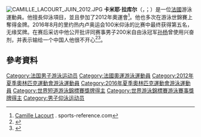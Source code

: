 [[File:CAMILLE_LACOURT_JUIN_2012.JPG|thumb]]
'''卡米耶·拉库尔'''（{{lang-fr|Camille Lacourt}}，{{IPA-fr|kamij lakuʁ}}；{{bd|1985年|4月22日}}）是一位[[法國|法國]]游泳運動員。他擅長仰泳項目，並且參加了2012年奧運會<ref name=sr>[http://www.sports-reference.com/olympics/athletes/la/camille-lacourt-1.html Camille Lacourt] {{Wayback|url=http://www.sports-reference.com/olympics/athletes/la/camille-lacourt-1.html |date=20121215030943 }}. sports-reference.com</ref>。他也多次在游泳世錦賽上奪得金牌。2016年8月的里约热内卢奥运会100米仰泳的比赛中最终获得第五名，无缘奖牌。在赛后采访中他公开批评同赛事男子200米自由泳冠军[[孙杨|孙杨]]曾使用兴奋剂，并表示输给一个中国人他很不开心<ref>{{Cite web|url=http://www.independent.co.uk/sport/olympics/rio-2016-sun-yang-pisses-purple-camille-lacourt-olympic-gold-medallist-drug-cheat-a7180556.html|title=The gold winner who 'pisses purple', according to his Olympic rival|date=2016-08-09|access-date=2016-08-10|archive-date=2020-11-12|archive-url=https://web.archive.org/web/20201112021440/https://www.independent.co.uk/sport/olympics/rio-2016-sun-yang-pisses-purple-camille-lacourt-olympic-gold-medallist-drug-cheat-a7180556.html|dead-url=no}}</ref><ref>{{Cite web|url=http://www.thelocal.fr/20160809/chinese-swimmer-pees-purple-says-beaten-frenchman|title=Chinese champ 'pees purple' says beaten Frenchman|date=2016-08-09|access-date=2016-08-10|archive-date=2020-10-06|archive-url=https://web.archive.org/web/20201006102415/http://www.thelocal.fr/20160809/chinese-swimmer-pees-purple-says-beaten-frenchman|dead-url=no}}</ref>。

==參考資料==
{{Reflist}}
{{DEFAULTSORT:Lacourt, Camille}}
[[Category:法国男子游泳运动员|Category:法国男子游泳运动员]]
[[Category:法國奧運游泳運動員|Category:法國奧運游泳運動員]]
[[Category:2012年夏季奧林匹克運動會游泳運動員|Category:2012年夏季奧林匹克運動會游泳運動員]]
[[Category:2016年夏季奧林匹克運動會游泳運動員|Category:2016年夏季奧林匹克運動會游泳運動員]]
[[Category:世界短道游泳錦標賽獎牌得主|Category:世界短道游泳錦標賽獎牌得主]]
[[Category:世界游泳錦標賽游泳賽事獎牌得主|Category:世界游泳錦標賽游泳賽事獎牌得主]]
[[Category:男子仰泳运动员|Category:男子仰泳运动员]]